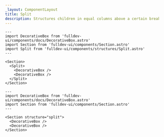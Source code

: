 ```yaml
---
_layout: ComponentLayout
title: Split
description: Structures children in equal columns above a certain breakpoint.
---
```


```astro live props={{title: 'Split'}}
---
import DecorativeBox from 'fulldev-ui/components/docs/DecorativeBox.astro'
import Section from 'fulldev-ui/components/Section.astro'
import Split from 'fulldev-ui/components/structures/Split.astro'
---

<Section>
  <Split>
    <DecorativeBox />
    <DecorativeBox />
  </Split>
</Section>
```

```astro live props={{title: 'Props'}}
---
import DecorativeBox from 'fulldev-ui/components/docs/DecorativeBox.astro'
import Section from 'fulldev-ui/components/Section.astro'
---

<Section structure="split">
  <DecorativeBox />
  <DecorativeBox />
</Section>
```
